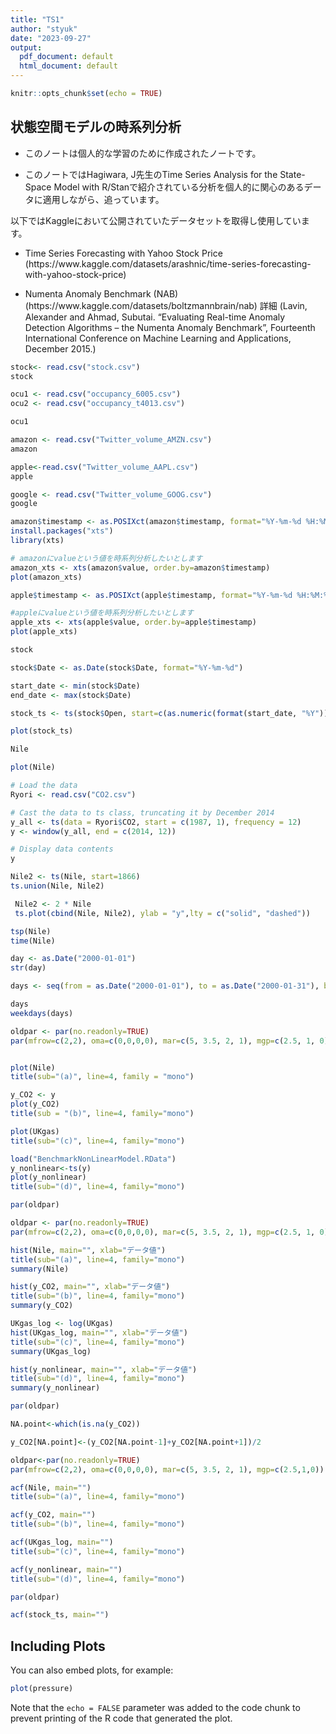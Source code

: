 ```yaml
---
title: "TS1"
author: "styuk"
date: "2023-09-27"
output:
  pdf_document: default
  html_document: default
---
```


```r
knitr::opts_chunk$set(echo = TRUE)
```

## 状態空間モデルの時系列分析

-   このノートは個人的な学習のために作成されたノートです。

-   このノートではHagiwara, J先生のTime Series Analysis for the State-Space Model with R/Stanで紹介されている分析を個人的に関心のあるデータに適用しながら、追っています。



以下ではKaggleにおいて公開されていたデータセットを取得し使用しています。

- Time Series Forecasting with Yahoo Stock Price 
(https://www.kaggle.com/datasets/arashnic/time-series-forecasting-with-yahoo-stock-price)

- Numenta Anomaly Benchmark (NAB)
(https://www.kaggle.com/datasets/boltzmannbrain/nab)
 詳細
 (Lavin, Alexander and Ahmad, Subutai. "Evaluating Real-time Anomaly Detection Algorithms – the Numenta Anomaly Benchmark", Fourteenth International
Conference on Machine Learning and Applications, December 2015.)

```r
stock<- read.csv("stock.csv")
stock
```


```r
ocu1 <- read.csv("occupancy_6005.csv")
ocu2 <- read.csv("occupancy_t4013.csv")
```

```r
ocu1
```

```r
amazon <- read.csv("Twitter_volume_AMZN.csv")
amazon
```
```r
apple<-read.csv("Twitter_volume_AAPL.csv")
apple
```

```r
google <- read.csv("Twitter_volume_GOOG.csv")
google
```
```r
amazon$timestamp <- as.POSIXct(amazon$timestamp, format="%Y-%m-%d %H:%M:%S")
install.packages("xts")
library(xts)

# amazonにvalueという値を時系列分析したいとします
amazon_xts <- xts(amazon$value, order.by=amazon$timestamp)
plot(amazon_xts)

```


```r
apple$timestamp <- as.POSIXct(apple$timestamp, format="%Y-%m-%d %H:%M:%S")

#appleにvalueという値を時系列分析したいとします
apple_xts <- xts(apple$value, order.by=apple$timestamp)
plot(apple_xts)
```




```r
stock
```


```r
stock$Date <- as.Date(stock$Date, format="%Y-%m-%d")

start_date <- min(stock$Date)
end_date <- max(stock$Date)

```

```r
stock_ts <- ts(stock$Open, start=c(as.numeric(format(start_date, "%Y")), as.numeric(format(start_date, "%j"))), frequency=365)
```

```r
plot(stock_ts)
```



```r
Nile
```

```r
plot(Nile)
```

```r
# Load the data
Ryori <- read.csv("CO2.csv")

# Cast the data to ts class, truncating it by December 2014
y_all <- ts(data = Ryori$CO2, start = c(1987, 1), frequency = 12)
y <- window(y_all, end = c(2014, 12))

# Display data contents
y
```


```r
Nile2 <- ts(Nile, start=1866)
ts.union(Nile, Nile2)
```

```r
 Nile2 <- 2 * Nile
 ts.plot(cbind(Nile, Nile2), ylab = "y",lty = c("solid", "dashed"))
```

```r
tsp(Nile)
time(Nile)
```

```r
day <- as.Date("2000-01-01")
str(day)

days <- seq(from = as.Date("2000-01-01"), to = as.Date("2000-01-31"), by="day")

days
weekdays(days)
```

```r
oldpar <- par(no.readonly=TRUE)
par(mfrow=c(2,2), oma=c(0,0,0,0), mar=c(5, 3.5, 2, 1), mgp=c(2.5, 1, 0))


plot(Nile)
title(sub="(a)", line=4, family = "mono")

y_CO2 <- y
plot(y_CO2)
title(sub = "(b)", line=4, family="mono")

plot(UKgas)
title(sub="(c)", line=4, family="mono")

load("BenchmarkNonLinearModel.RData")
y_nonlinear<-ts(y)
plot(y_nonlinear)
title(sub="(d)", line=4, family="mono")

par(oldpar)
```


```r
oldpar <- par(no.readonly=TRUE)
par(mfrow=c(2,2), oma=c(0,0,0,0), mar=c(5, 3.5, 2, 1), mgp=c(2.5, 1, 0))

hist(Nile, main="", xlab="データ値")
title(sub="(a)", line=4, family="mono")
summary(Nile)

hist(y_CO2, main="", xlab="データ値")
title(sub="(b)", line=4, family="mono")
summary(y_CO2)

UKgas_log <- log(UKgas)
hist(UKgas_log, main="", xlab="データ値")
title(sub="(c)", line=4, family="mono")
summary(UKgas_log)

hist(y_nonlinear, main="", xlab="データ値")
title(sub="(d)", line=4, family="mono")
summary(y_nonlinear)

par(oldpar)

```


```r
NA.point<-which(is.na(y_CO2))

y_CO2[NA.point]<-(y_CO2[NA.point-1]+y_CO2[NA.point+1])/2
```

```r
oldpar<-par(no.readonly=TRUE)
par(mfrow=c(2,2), oma=c(0,0,0,0), mar=c(5, 3.5, 2, 1), mgp=c(2.5,1,0))

acf(Nile, main="")
title(sub="(a)", line=4, family="mono")

acf(y_CO2, main="")
title(sub="(b)", line=4, family="mono")

acf(UKgas_log, main="")
title(sub="(c)", line=4, family="mono")

acf(y_nonlinear, main="")
title(sub="(d)", line=4, family="mono")

par(oldpar)
```

```r
acf(stock_ts, main="")
```












































































































































## Including Plots

You can also embed plots, for example:

```r
plot(pressure)
```

Note that the `echo = FALSE` parameter was added to the code chunk to prevent printing of the R code that generated the plot.
